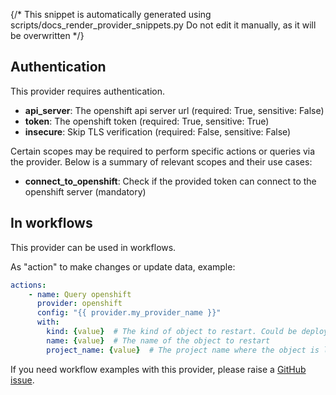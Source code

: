 {/* This snippet is automatically generated using scripts/docs_render_provider_snippets.py 
Do not edit it manually, as it will be overwritten */}

## Authentication
This provider requires authentication.
- **api_server**: The openshift api server url (required: True, sensitive: False)
- **token**: The openshift token (required: True, sensitive: True)
- **insecure**: Skip TLS verification (required: False, sensitive: False)

Certain scopes may be required to perform specific actions or queries via the provider. Below is a summary of relevant scopes and their use cases:
- **connect_to_openshift**: Check if the provided token can connect to the openshift server (mandatory) 



## In workflows

This provider can be used in workflows.



As "action" to make changes or update data, example:
```yaml
actions:
    - name: Query openshift
      provider: openshift
      config: "{{ provider.my_provider_name }}"
      with:
        kind: {value}  # The kind of object to restart. Could be deployments, statefulset, daemonset.
        name: {value}  # The name of the object to restart
        project_name: {value}  # The project name where the object is located
```



If you need workflow examples with this provider, please raise a [GitHub issue](https://github.com/keephq/keep/issues).
